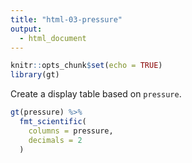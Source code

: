 ```yaml
---
title: "html-03-pressure"
output:
  - html_document
---
```


```r
knitr::opts_chunk$set(echo = TRUE)
library(gt)
```

Create a display table based on `pressure`.

```r
gt(pressure) %>%
  fmt_scientific(
    columns = pressure,
    decimals = 2
  )
```
